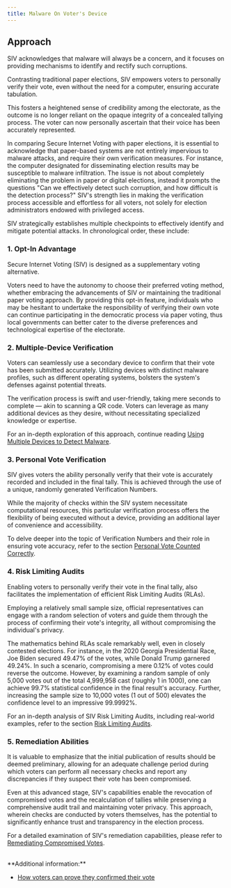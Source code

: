 ```yaml
---
title: Malware On Voter's Device
---
```


## Approach

SIV acknowledges that malware will always be a concern, and it focuses on providing mechanisms to identify and rectify such corruptions.

Contrasting traditional paper elections, SIV empowers voters to personally verify their vote, even without the need for a computer, ensuring accurate tabulation.

This fosters a heightened sense of credibility among the electorate, as the outcome is no longer reliant on the opaque integrity of a concealed tallying process. The voter can now personally ascertain that their voice has been accurately represented.

In comparing Secure Internet Voting with paper elections, it is essential to acknowledge that paper-based systems are not entirely impervious to malware attacks, and require their own verification measures. For instance, the computer designated for disseminating election results may be susceptible to malware infiltration. The issue is not about completely eliminating the problem in paper or digital elections, instead it prompts the questions "Can we effectively detect such corruption, and how difficult is the detection process?" SIV's strength lies in making the verification process accessible and effortless for all voters, not solely for election administrators endowed with privileged access.

SIV strategically establishes multiple checkpoints to effectively identify and mitigate potential attacks. In chronological order, these include:

### 1. Opt-In Advantage

Secure Internet Voting (SIV) is designed as a supplementary voting alternative.

Voters need to have the autonomy to choose their preferred voting method, whether embracing the advancements of SIV or maintaining the traditional paper voting approach. By providing this opt-in feature, individuals who may be hesitant to undertake the responsibility of verifying their own vote can continue participating in the democratic process via paper voting, thus local governments can better cater to the diverse preferences and technological expertise of the electorate.

### 2. Multiple-Device Verification

Voters can seamlessly use a secondary device to confirm that their vote has been submitted accurately. Utilizing devices with distinct malware profiles, such as different operating systems, bolsters the system's defenses against potential threats.

The verification process is swift and user-friendly, taking mere seconds to complete — akin to scanning a QR code. Voters can leverage as many additional devices as they desire, without necessitating specialized knowledge or expertise.

For an in-depth exploration of this approach, continue reading [Using Multiple Devices to Detect Malware](/verifiability/detecting-malware).

### 3. Personal Vote Verification

SIV gives voters the ability personally verify that their vote is accurately recorded and included in the final tally. This is achieved through the use of a unique, randomly generated Verification Numbers.

While the majority of checks within the SIV system necessitate computational resources, this particular verification process offers the flexibility of being executed without a device, providing an additional layer of convenience and accessibility.

To delve deeper into the topic of Verification Numbers and their role in ensuring vote accuracy, refer to the section [Personal Vote Counted Correctly](/verifiability/personal-vote).

### 4. Risk Limiting Audits

Enabling voters to personally verify their vote in the final tally, also facilitates the implementation of efficient Risk Limiting Audits (RLAs).

Employing a relatively small sample size, official representatives can engage with a random selection of voters and guide them through the process of confirming their vote's integrity, all without compromising the individual's privacy.

The mathematics behind RLAs scale remarkably well, even in closely contested elections. For instance, in the 2020 Georgia Presidential Race, Joe Biden secured 49.47% of the votes, while Donald Trump garnered 49.24%. In such a scenario, compromising a mere 0.12% of votes could reverse the outcome. However, by examining a random sample of only 5,000 votes out of the total 4,999,958 cast (roughly 1 in 1000), one can achieve 99.7% statistical confidence in the final result's accuracy. Further, increasing the sample size to 10,000 votes (1 out of 500) elevates the confidence level to an impressive 99.9992%.

For an in-depth analysis of SIV Risk Limiting Audits, including real-world examples, refer to the section [Risk Limiting Audits](/verifiability/rla).

### 5. Remediation Abilities

It is valuable to emphasize that the initial publication of results should be deemed preliminary, allowing for an adequate challenge period during which voters can perform all necessary checks and report any discrepancies if they suspect their vote has been compromised.

Even at this advanced stage, SIV's capabilities enable the revocation of compromised votes and the recalculation of tallies while preserving a comprehensive audit trail and maintaining voter privacy. This approach, wherein checks are conducted by voters themselves, has the potential to significantly enhance trust and transparency in the election process.

For a detailed examination of SIV's remediation capabilities, please refer to [Remediating Compromised Votes](/verifiability/remediating-compromised-votes).

<br />
**Additional information:**

- [How voters can prove they confirmed their vote](/verifiability/proving-confirmation)
